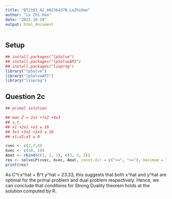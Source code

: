 ---
title: "BT2103_A2_A0236437B_LoZhiHao"
author: "Lo Zhi Hao"
date: "2022-10-19"
output: html_document
---
## Setup 

```{r setup, results = FALSE}
## install.packages("lpSolve")
## install.packages("lpSolveAPI")
## install.packages("linprog")
library("lpSolve")
library("lpSolveAPI")
library("linprog")
```

## Question 2c

```{r 2c}
## primal solution

## max Z = 2x1 +7x2 +4x3
## s.t.
## x1 +2x2 +x3 ≤ 10
## 3x1 +3x2 +2x3 ≤ 10
## x1;x2;x3 ≥ 0

cvec <- c(2,7,4)
bvec <- c(10, 10)
Amat <- rbind(c(1, 2, 1), c(3, 3, 2))
res <- solveLP(cvec, bvec, Amat, const.dir = c("<=", "<="), maximum = TRUE)
print(res)
```
As C^t x^hat = B^t y^hat = 23.33, this suggests that both x^hat and y^hat are optimal for the primal problem and dual problem respectively. Hence, we can conclude that conditions for Strong Duality theorem holds at the solution computed by R.
